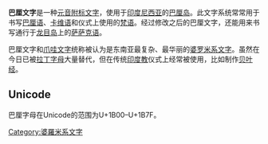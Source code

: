 {{expand|time=2015-08-17T15:35:19+00:00}}
{{unreferenced|time=2015-08-17T15:35:19+00:00}}
{{noteTA
|T=zh-cn:巴厘字母; zh-tw:峇里字母; zh-hk:峇里字母; zh-sg:峇厘字母;
|1=zh-cn:巴厘; zh-tw:峇里; zh-hk:峇里; zh-sg:峇厘;
}}
{{Infobox writing system
|name=巴厘字母
|type=[[元音附標文字|元音附標文字]]
|languages=[[巴厘语|巴厘语]]<br>[[萨萨克语|萨萨克语]]等等
|fam1=[[原始西奈字母|原始西奈字母]]
|fam2=[[腓尼基字母|腓尼基字母]]
|fam3=[[亞蘭字母|亞蘭字母]]
|fam4=[[婆羅米文|婆羅米字母]]
|fam5=[[帕拉瓦文|帕拉瓦文]]
|fam6=[[古卡维文|古卡维文]]
|sisters=[[爪哇字母|爪哇字母]]
|time=c. 1000年至今
|unicode=[http://www.unicode.org/charts/PDF/U1B00.pdf <tt>U+1B00</tt>–<tt>U+1B7F</tt>]
|iso15924=Bali, 360
|sample=Aksara Bali1.png
|imagesize=
}}
{{Balinese script}}
'''巴厘文字'''是一种[[元音附标文字|元音附标文字]]，使用于[[印度尼西亚|印度尼西亚]]的[[巴厘岛|巴厘岛]]。此文字系统常常用于书写[[巴厘语|巴厘语]]、[[卡维语|卡维语]]和仪式上使用的[[梵语|梵语]]。经过修改之后的巴厘文字，还能用来书写通行于[[龙目岛|龙目岛]]上的[[萨萨克语|萨萨克语]]。

巴厘文字和[[爪哇字母|爪哇文字]]统称被认为是东南亚最复杂、最华丽的[[婆罗米系文字|婆罗米系文字]]。虽然在今日已被[[拉丁字母|拉丁字母]]大量替代，但在传统[[印度教|印度教]]仪式上经常被使用，比如制作[[贝叶经|贝叶经]]。

==Unicode==
巴厘字母在Unicode的范围为U+1B00–U+1B7F。
{{Unicode chart Balinese}}

[[Category:婆羅米系文字|Category:婆羅米系文字]]
